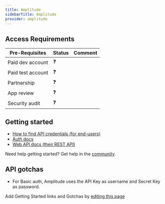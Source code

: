 ```yaml
---
title: Amplitude
sidebarTitle: Amplitude
provider: amplitude
---
```



<Overview />
<PreBuiltTooling provider={providers[pageMetadata.provider]} />
<PreBuiltUseCases />

## Access Requirements
| Pre-Requisites | Status | Comment|
| - | - | - |
| Paid dev account | ❓ |  |
| Paid test account | ❓ |  |
| Partnership | ❓ | |
| App review | ❓ |  |
| Security audit | ❓ | |



## Getting started

-   [How to find API credentials (for end-users)](https://www.docs.developers.amplitude.com/analytics/find-api-credentials/)
-   [Auth docs](https://www.docs.developers.amplitude.com/analytics/apis/export-api/#authorization)
-   [Web API docs (their REST API)](https://www.docs.developers.amplitude.com/documentation-home/)

<Tip>Need help getting started? Get help in the [community](https://nango.dev/slack).</Tip>

## API gotchas

- For Basic auth, Amplitude uses the API Key as username and Secret Key as password.

<Note>Add Getting Started links and Gotchas by [editing this page](https://github.com/nangohq/nango/tree/master/docs-v2/integrations/all/amplitude.mdx)</Note>
